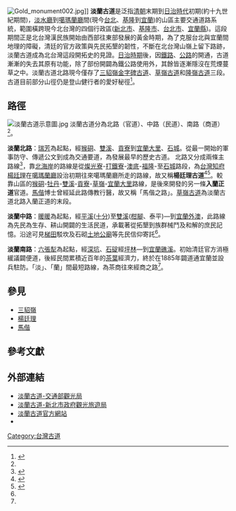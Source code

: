 [[File:Gold_monument002.jpg|thumb]]]]
'''淡蘭古道'''是泛指[[清朝|清朝]]末期到[[台灣日治時期|日治時代]]初期(約十九世紀期間)，[[淡水廳|淡水廳]]到[[噶瑪蘭廳|噶瑪蘭廳]]間(現今[[台北|台北]]、[[基隆|基隆]]到[[宜蘭縣|宜蘭]])的山區主要交通道路系統，範圍橫跨現今北台灣的四個行政區([[新北市|新北市]]、[[基隆市|基隆市]]、[[台北市|台北市]]、[[宜蘭縣|宜蘭縣]])。這段期間正是北台灣漢民族開始由西部往東部發展的黃金時期，為了克服台北與宜蘭間地理的障礙，清廷的官方政策與先民拓墾的韌性，不斷在北台灣山嶺上留下路跡，淡蘭古道成為北台灣這段開拓史的見證。[[台灣日治時期|日治時期]]後，因[[鐵路|鐵路]]、[[公路|公路]]的開通，古道漸漸的失去其原有功能，除了部份開闢為鐵公路使用外，其餘皆逐漸隱沒在荒煙蔓草之中。淡蘭古道北路現今僅存了[[三貂嶺金字碑古道|三貂嶺金字碑古道]]、[[草嶺古道|草嶺古道]]和[[隆嶺古道|隆嶺古道]]三段。古道目前部分山徑仍是登山健行者的愛好秘徑<ref name=:0>{{cite web|author1=|title=淡蘭古道|url=https://tour.ntpc.gov.tw/zh-tw/ContentPage/List?wnd_id=369&type=76|work=新北市政府觀光旅遊局|access-date=2020-09-03|archive-date=2021-01-24|archive-url=https://web.archive.org/web/20210124164409/https://tour.ntpc.gov.tw/zh-tw/ContentPage/List?wnd_id=369&type=76|dead-url=no}}</ref>。

== 路徑 ==
[[File:淡蘭古道示意圖.jpg|thumb]]
淡蘭古道分為北路（官道）、中路（民道）、南路（商道）<ref name=:0 />。

'''淡蘭北路'''：[[瑞芳|瑞芳]]為起點，經[[猴硐|猴硐]]、[[雙溪區|雙溪]]、[[貢寮|貢寮]]到[[宜蘭縣|宜蘭]][[大里|大里]]、[[石城|石城]]。從最一開始的軍事防守、傳遞公文到成為交通要道，為發展最早的歷史古道。
北路又分成兩條主路線<ref>{{cite web |author1=Mark |title=淡蘭古道北路：完成路線總整理 |url=https://www.wayfarer.idv.tw/Taiwan/2019/TamLanNorth/TamLanNorth.htm |website=Mark的旅記 |archiveurl=https://web.archive.org/web/20200903070103/https://www.wayfarer.idv.tw/Taiwan/2019/TamLanNorth/TamLanNorth.htm |archivedate=2020-09-03 |language=zh-tw}}</ref>，靠[[北海岸|北海岸]]的路線是從[[燦光寮|燦光寮]]-[[打鐵寮|打鐵寮]]-[[澳底|澳底]]-[[福隆|福隆]]-至[[石城|石城]]路段，為[[台灣知府|台灣知府]][[楊廷理|楊廷理]]在[[噶瑪蘭廳|噶瑪蘭廳]]設治初期往來噶瑪蘭廳所走的路線，故又稱'''楊廷理古道'''<ref>{{cite web |title=楊廷理古道(官方指南) |url=https://hiking.biji.co/index.php?q=trail&act=detail&id=1449 |website=健行筆記 |language=zh-tw |access-date=2020-09-03 |archive-date=2021-01-24 |archive-url=https://web.archive.org/web/20210124164530/https://hiking.biji.co/index.php?q=trail&act=detail&id=1449 |dead-url=no }}</ref><ref>{{cite web |author1=Tony黃 |title=[歷史探索]．換個方向，思考楊廷理古道 |url=http://www.tonyhuang39.com/tony0808/tony0808.html |website=Tony的自然人文旅記 |archiveurl=https://web.archive.org/web/20210124164430/http://www.tonyhuang39.com/tony0808/tony0808.html |archivedate=2021-01-24 |language=zh-tw |date=2010-11-23 |quote=所謂的「楊廷理古道」，是指清代台灣知府楊廷理在嘉慶年間開闢的入蘭道路，距今約二百年， 學者認為這是清代台灣山區最早的一條官道。 |access-date=2020-09-22 |dead-url=no }}</ref>。較靠山區的[[猴硐|猴硐]]-[[牡丹|牡丹]]-[[雙溪區|雙溪]]-[[貢寮|貢寮]]-[[草嶺|草嶺]]-[[宜蘭縣|宜蘭]][[大里|大里]]路線，是後來開發的另一條'''入蘭正道'''官道。[[馬偕|馬偕]]博士曾經延此路傳教行醫，故又稱「馬偕之路」。[[草嶺古道|草嶺古道]]為淡蘭古道北路入蘭正道的末段。

'''淡蘭中路'''：[[暖暖區|暖暖]]為起點，經[[平溪區|平溪]]([[十分|十分]])至[[雙溪區|雙溪]]([[柑腳|柑腳]]、泰平)—到[[宜蘭縣|宜蘭]][[外澳車站|外澳]]，此路線為先民為生存、耕山開闢的生活民道，承載著從拓墾到族群械鬥及和解的庶民記憶。沿途可見[[梯田|梯田]]駁坎及石砌[[土地公廟|土地公廟]]等先民信仰寄託<ref name=:0 />。

'''淡蘭南路'''：[[六張犁_(臺北市)|六張犁]]為起點，經[[深坑|深坑]]、[[石碇|石碇]]經[[坪林區|坪林]]—到[[宜蘭縣|宜蘭]][[礁溪鄉|礁溪]]。初始清廷官方消極緩議闢便道，後經民間累積近百年的[[茶葉|茶葉]]經濟力，終於在1885年闢道通宜蘭並設兵駐防。「淡」、「蘭」間最短路線，為茶商往來經商之路<ref name=:0 />。

== 參見 ==
*[[三貂嶺|三貂嶺]]
*[[楊廷理|楊廷理]]
*[[馬偕|馬偕]]

==參考文獻==
{{reflist}}

==外部連結==
*[https://www.taiwan.net.tw/m1.aspx?SNo=0030278 淡蘭古道-交通部觀光局] {{Wayback|url=https://www.taiwan.net.tw/m1.aspx?SNo=0030278 |date=20210118100741 }}
*[https://tour.ntpc.gov.tw/zh-tw/ContentPage/List?wnd_id=369&type=76 淡蘭古道-新北市政府觀光旅遊局] {{Wayback|url=https://tour.ntpc.gov.tw/zh-tw/ContentPage/List?wnd_id=369&type=76 |date=20210124164409 }}
*[https://tour.ntpc.gov.tw/TKTrails/ 淡蘭古道官方網站] {{Wayback|url=https://tour.ntpc.gov.tw/TKTrails/ |date=20210201184234 }}
*{{facebook|walkTKT|淡蘭道 Tamsui-Kavalan Trails}}

{{臺灣國家步道}}
[[Category:台灣古道|Category:台灣古道]]